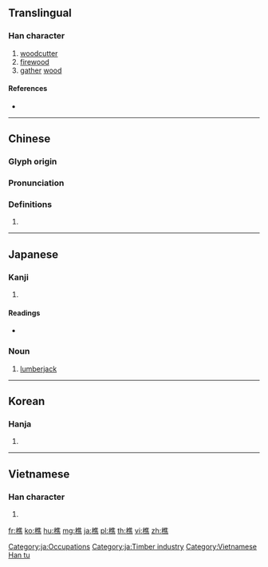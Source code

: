{{character info/new}}
==Translingual==

===Han character===
{{Han char|rn=75|rad=木|as=12|sn=16|four=40931|canj=DOGF|ids=⿰木焦}}

# [[woodcutter]]
# [[firewood]]
# [[gather]] [[wood]]

====References====
* {{Han ref|kx=0551.220|dkj=15489|dj=0939.240|hdz=21293.070|uh=6A35|ud=27189|bh=BEF6|bd=48886}}

----

==Chinese==
{{zh-forms}}

===Glyph origin===
{{Han etym}}

===Pronunciation===
{{zh-pron
|m=qiáo
|c=ciu4
|mc=y
|oc=y
|ma=
|cat=n,v
}}

===Definitions===
{{zh-hanzi}}

# {{rfdef|lang=zh}}

----

==Japanese==

===Kanji===
{{ja-kanji|grade=|rs=木12}}

# {{defn|lang=ja|sort=木12}}

====Readings====
* {{ja-readings|on=[[しょう]] (shō)|kun=[[きこる]] (kikoru), [[きこり]] (kikori)}}

{{wikipedia|lang=ja}}

===Noun===
{{ja-noun|きこり}}

# [[lumberjack]]

[[Category:ja:Occupations]]
[[Category:ja:Timber industry]]

----

==Korean==

===Hanja===
{{ko-hanja|hangeul=초|eumhun=|rv=cho|mr=ch'o|y=cho}}

# {{defn|lang=ko|sort=木12}}

----

==Vietnamese==

===Han character===
{{vi-readings|rs=木12| hanviet = tiều}}

# {{defn|vi|sort=木12}}

[[Category:Vietnamese Han tu]]

[[fr:樵]]
[[ko:樵]]
[[hu:樵]]
[[mg:樵]]
[[ja:樵]]
[[pl:樵]]
[[th:樵]]
[[vi:樵]]
[[zh:樵]]
